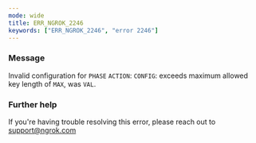```yaml
---
mode: wide
title: ERR_NGROK_2246
keywords: ["ERR_NGROK_2246", "error 2246"]
---
```


### Message

Invalid configuration for `PHASE` `ACTION`: `CONFIG`: exceeds maximum allowed key length of `MAX`, was `VAL`.

### Further help

If you're having trouble resolving this error, please reach out to [support@ngrok.com](mailto:support@ngrok.com?subject=Help%20with%20ERR_NGROK_2246)
